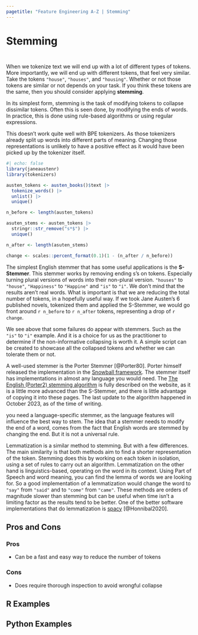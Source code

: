 ```yaml
---
pagetitle: "Feature Engineering A-Z | Stemming"
---
```


# Stemming {#sec-text-stemming}

::: {style="visibility: hidden; height: 0px;"}
## Stemming
:::

When we tokenize text we will end up with a lot of different types of tokens. More importantly, we will end up with different tokens, that feel very similar. Take the tokens `"house"`, `"houses"`, and `"housing"`. Whether or not those tokens are similar or not depends on your task. If you think these tokens are the same, then you should consider applying **stemming**.

In its simplest form, stemming is the task of modifying tokens to collapse dissimilar tokens. Often this is seen done, by modifying the ends of words. In practice, this is done using rule-based algorithms or using regular expressions. 

::: {.callout-caution}
This doesn't work quite well with BPE tokenizers. As those tokenizers already split up words into different parts of meaning. Changing those representations is unlikely to have a positive effect as it would have been picked up by the tokenizer itself.
:::

```r
#| echo: false
library(janeaustenr)
library(tokenizers)

austen_tokens <- austen_books()$text |>
  tokenize_words() |>
  unlist() |>
  unique()

n_before <- length(austen_tokens)

asuten_stems <- austen_tokens |>
  stringr::str_remove("s*$") |>
  unique()

n_after <- length(asuten_stems)

change <- scales::percent_format(0.1)(1 - (n_after / n_before))
```

The simplest English stemmer that has some useful applications is the **S-Stemmer**. This stemmer works by removing ending s's on tokens. Especially turning plural versions of words into their non-plural version. `"houses"` to `"house"`, `"Happiness"` to `"Happine"` and `"is"` to `"i"`. We don't mind that the results aren't real words. What is important is that we are reducing the total number of tokens, in a hopefully useful way. If we took Jane Austen's 6 published novels, tokenized them and applied the S-Stemmer, we would go front around `r n_before` to `r n_after` tokens, representing a drop of `r change`.

We see above that some failures do appear with stemmers. Such as the `"is"` to `"i"` example. And it is a choice for us as the practitioner to determine if the non-informative collapsing is worth it. A simple script can be created to showcase all the collapsed tokens and whether we can tolerate them or not.

A well-used stemmer is the Porter Stemmer [@Porter80]. Porter himself released the implementation in the [Snowball framework](https://snowballstem.org/). The stemmer itself has implementations in almost any language you would need. The [The English (Porter2) stemming algorithm](https://snowballstem.org/algorithms/english/stemmer.html) is fully described on the website, as it is a little more advanced than the S-Stemmer, and there is little advantage of copying it into these pages. The last update to the algorithm happened in October 2023, as of the time of writing.

:::{.callout-note}
you need a language-specific stemmer, as the language features will influence the best way to stem. The idea that a stemmer needs to modify the end of a word, comes from the fact that English words are stemmed by changing the end. But it is not a universal rule.
:::

Lemmatization is a similar method to stemming. But with a few differences. The main similarity is that both methods aim to find a shorter representation of the token. Stemming does this by working on each token in isolation, using a set of rules to carry out an algorithm. Lemmatization on the other hand is linguistics-based, operating on the word in its context. Using Part of Speech and word meaning, you can find the lemma of words we are looking for. So a good implementation of a lemmatization would change the word to `"say"` from `"said"` and to `"come"` from `"came"`. These methods are orders of magnitude slower than stemming but can be useful when time isn't a limiting factor as the results tend to be better. One of the better software implementations that do lemmatization is [spacy](https://spacy.io/) [@Honnibal2020].

## Pros and Cons

### Pros

- Can be a fast and easy way to reduce the number of tokens

### Cons

- Does require thorough inspection to avoid wrongful collapse

## R Examples

## Python Examples

